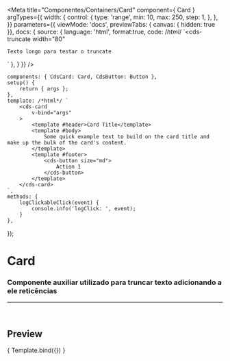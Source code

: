 
<Meta
	title="Componentes/Containers/Card"
	component={ Card }
	argTypes={{
		width: {
			control: {
				type: 'range',
				min: 10,
				max: 250,
				step: 1,
			},
		},
	}}
	parameters={{
		viewMode: 'docs',
		previewTabs: { canvas: { hidden: true }},
		docs: {
			source: {
				language: 'html',
				format:true,
				code: /*html*/ 
`<cds-truncate
	width="80"
>
	Texto longo para testar o truncate
</cds-truncate>`
			},
		}
	}}
/>

	components: { CdsCard: Card, CdsButton: Button },
	setup() {
		return { args };
	},
	template: /*html*/ `
		<cds-card
			v-bind="args"
		>
			<template #header>Card Title</template>
            <template #body>
                Some quick example text to build on the card title and make up the bulk of the card's content.
            </template>
            <template #footer>
                <cds-button size="md">
                    Action 1
                </cds-button>
            </template>
		</cds-card>
	`,
	methods: {
		logClickableClick(event) {
			console.info('logClick: ', event);
		}
	},
});

# Card

### Componente auxiliar utilizado para truncar texto adicionando a ele reticências
---
<br />

## Preview

<Canvas>
	<Story
		name="Card"
		args={{
			width: 80,
		}}
	>
		{ Template.bind({}) }
	</Story>
</Canvas>

<ArgsTable story="Card" />
